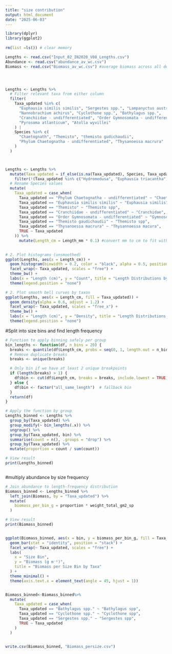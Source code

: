 ```yaml
---
title: "size contribution"
output: html_document
date: "2025-06-03"
---
```


```r
library(dplyr)
library(ggplot2)
 
rm(list =ls()) # clear memory

Lengths <- read.csv("Input_02_IN2020_V08_Lengths.csv")
Abundance <- read.csv("abundance_av_wc.csv")
Biomass <- read.csv("Biomass_av_wc.csv") #average biomass across all depths




Lengths <- Lengths %>% 
  # Filter relevant taxa from either column
  filter(
    Taxa_updated %in% c(
      "Euphausia similis similis", "Sergestes spp.", "Lampanyctus australis", 
      "Nannobrachium achirus", "Cyclothone spp.", "Bathylagus spp.", 
      "Cranchiidae - undifferentiated", "Order Gymnosomata - undifferentiated", 
      "Pyrosoma atlanticum", "Atolla wyvillei"
    ) |
    Species %in% c(
      "Chaetognath", "Themisto", "themisto gudichaudii", 
      "Phylum Chaetognatha - undifferentiated", "Thysanoessa macrura"
    )
  )



Lengths <- Lengths %>%
  mutate(Taxa_updated = if_else(is.na(Taxa_updated), Species, Taxa_updated)) %>% 
    filter(!(Taxa_updated %in% c("Hydromedusa", "Euphausia triacantha")))%>% 
  # Rename Species values
  mutate(
    Taxa_updated = case_when(
      Taxa_updated == "Phylum Chaetognatha - undifferentiated" ~ "Chaetognath",
      Taxa_updated == "Euphausia similis similis" ~ "Euphausia similis",
      Taxa_updated == "Themisto" ~ "Themisto spp",
      Taxa_updated == "Cranchiidae - undifferentiated" ~ "Cranchidae",
      Taxa_updated == "Order Gymnosomata - undifferentiated" ~ "Gymnosomata",
      Taxa_updated == "Themisto gaudichaudii" ~ "Themisto spp", 
      Taxa_updated == "Thysanoessa macrura" ~ "Thysannoessa macura",
      TRUE ~ Taxa_updated
    )) %>% 
      mutate(Length_cm = Length_mm * 0.1) #convert mm to cm to fit with mizer length-weight params
  


```

```r


# 2. Plot histograms (unsmoothed)
ggplot(Lengths, aes(x = Length_cm)) +
  geom_histogram(binwidth = 0.2, color = "black", alpha = 0.5, position = "identity") +
  facet_wrap(~ Taxa_updated, scales = "free") +
  theme_bw() +
  labs(x = "Length (cm)", y = "Count", title = "Length Distributions by Taxon (Histogram)") +
  theme(legend.position = "none")

# 2. Plot smooth bell curves by taxon
ggplot(Lengths, aes(x = Length_cm, fill = Taxa_updated)) +
  geom_density(alpha = 0.6, adjust = 1.2) +
  facet_wrap(~ Taxa_updated, scales = "free_x") +
  theme_bw() +
  labs(x = "Length (cm)", y = "Density", title = "Length Distributions by Taxon") +
  theme(legend.position = "none")

```


#Split into size bins and find length frequency

```r

# Function to apply binning safely per group
bin_lengths <- function(df, n_bins = 20) {
  breaks <- quantile(df$Length_cm, probs = seq(0, 1, length.out = n_bins + 1), na.rm = TRUE)
  # Remove duplicate breaks
  breaks <- unique(breaks)

  # Only bin if we have at least 2 unique breakpoints
  if (length(breaks) > 1) {
    df$bin <- cut(df$Length_cm, breaks = breaks, include.lowest = TRUE)
  } else {
    df$bin <- factor("all_same_length")  # fallback bin
  }
  return(df)
}

# Apply the function by group
Lengths_binned <- Lengths %>%
  group_by(Taxa_updated) %>%
  group_modify(~ bin_lengths(.x)) %>%
  ungroup() %>%
  group_by(Taxa_updated, bin) %>%
  summarise(count = n(), .groups = "drop") %>%
  group_by(Taxa_updated) %>%
  mutate(proportion = count / sum(count))

# View result
print(Lengths_binned)



```




#multiply abundance by size frequency

```r
# Join abundance to length-frequency distribution
Biomass_binned <- Lengths_binned %>%
  left_join(Biomass, by = "Taxa_updated") %>%
  mutate(
    biomass_per_bin_g = proportion * weight_total_gm2_sp
  )

# View result
print(Biomass_binned)


ggplot(Biomass_binned, aes(x = bin, y = biomass_per_bin_g, fill = Taxa_updated)) +
  geom_bar(stat = "identity", position = "stack") +
  facet_wrap(~ Taxa_updated, scales = "free") +
  labs(
    x = "Size Bin",
    y = "Biomass (g m⁻²)",
    title = "Biomass per Size Bin by Taxa"
  ) +
  theme_minimal() +
  theme(axis.text.x = element_text(angle = 45, hjust = 1))


Biomass_binned<-Biomass_binned%>%
  mutate(
    Taxa_updated = case_when(
      Taxa_updated == "Bathylagus spp." ~ "Bathylagus spp",
      Taxa_updated == "Cyclothone spp." ~ "Cyclothone spp",
      Taxa_updated == "Sergestes spp." ~ "Sergestes spp",
      TRUE ~ Taxa_updated
    )
  )


write.csv(Biomass_binned, "Biomass_persize.csv")

```



